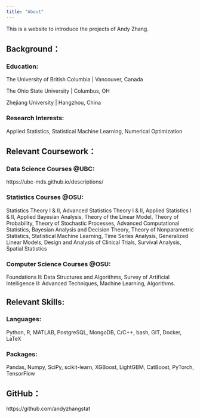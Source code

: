 ```yaml
---
title: "About"
---
```


This is a website to introduce the projects of Andy Zhang.



## Background：


### Education:
The University of British Columbia | Vancouver, Canada

The Ohio State University | Columbus, OH

Zhejiang University | Hangzhou, China



### Research Interests:
Applied Statistics, Statistical Machine Learning, Numerical Optimization



## Relevant Coursework：

### Data Science Courses @UBC:
https://ubc-mds.github.io/descriptions/


### Statistics Courses @OSU:
Statistics Theory I $\&$ II, Advanced Statistics Theory I $\&$ II, Applied Statistics I $\&$ II, Applied Bayesian Analysis, Theory of the Linear Model, Theory of Probability, Theory of Stochastic Processes, Advanced Computational Statistics, Bayesian Analysis and Decision Theory, Theory of Nonparametric Statistics, Statistical Machine Learning, Time Series Analysis, Generalized Linear Models, Design and Analysis of Clinical Trials, Survival Analysis, Spatial Statistics

### Computer Science Courses @OSU:
Foundations II: Data Structures and Algorithms, Survey of Artificial Intelligence II: Advanced Techniques, Machine Learning, Algorithms.




## Relevant Skills:

### Languages:
Python, R, MATLAB, PostgreSQL, MongoDB, 
C/C++, bash, GIT, Docker, LaTeX


### Packages:
Pandas, Numpy, SciPy, scikit-learn, 
XGBoost, LightGBM, CatBoost,
PyTorch, TensorFlow


## GitHub：
https://github.com/andyzhangstat


